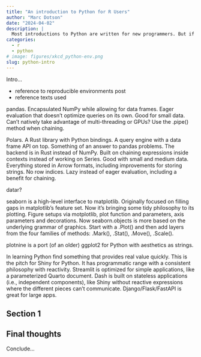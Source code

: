 ```yaml
---
title: "An introduction to Python for R Users"
author: "Marc Dotson"
date: "2024-04-02"
description: |
  Most introductions to Python are written for new programmers. But if you know another language already, it's often easier to learn a new language with your known language as scaffolding. This introduction to Python is written for R users.
categories:
  - r
  - python
# image: figures/xkcd_python-env.png
slug: python-intro
---
```


Intro...

- reference to reproducible environments post
- reference texts used

<!-- ![](figures/xkcd_python-env.png){width=60% fig-align="center"} -->

pandas. Encapsulated NumPy while allowing for data frames. Eager evaluation that doesn’t optimize queries on its own. Good for small data. Can’t natively take advantage of multi-threading or GPUs? Use the .pipe() method when chaining.

Polars. A Rust library with Python bindings. A query engine with a data frame API on top. Something of an answer to pandas problems. The backend is in Rust instead of NumPy. Built on chaining expressions inside contexts instead of working on Series. Good with small and medium data. Everything stored in Arrow formats, including improvements for storing strings. No row indices. Lazy instead of eager evaluation, including a benefit for chaining. 

datar?

seaborn is a high-level interface to matplotlib. Originally focused on filling gaps in matplotlib’s feature set. Now it’s bringing some tidy philosophy to its plotting. Figure setups via motplotlib, plot function and parameters, axis parameters and decorations. Now seaborn.objects is more based on the underlying grammar of graphics. Start with a .Plot() and then add layers from the four families of methods: .Mark(), .Stat(), .Move(), .Scale().

plotnine is a port (of an older) ggplot2 for Python with aesthetics as strings.
    
In learning Python find something that provides real value quickly. This is the pitch for Shiny for Python. It has programmatic range with a consistent philosophy with reactivity. Streamlit is optimized for simple applications, like a parameterized Quarto document. Dash is built on stateless applications (i.e., independent components), like Shiny without reactive expressions where the different pieces can’t communicate. Django/Flask/FastAPI is great for large apps.

## Section 1

::: {.callout-tip title="Non-Standard Repositories"}

:::

## Final thoughts

Conclude...

